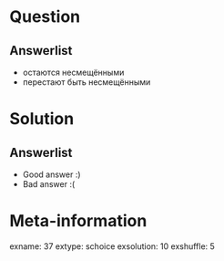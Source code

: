 Question
========


Answerlist
----------
*  остаются несмещёнными
*  перестают быть несмещёнными

Solution
========

Answerlist
----------
*  Good answer :)
*  Bad answer :(

Meta-information
================
exname: 37
extype: schoice
exsolution: 10
exshuffle: 5
